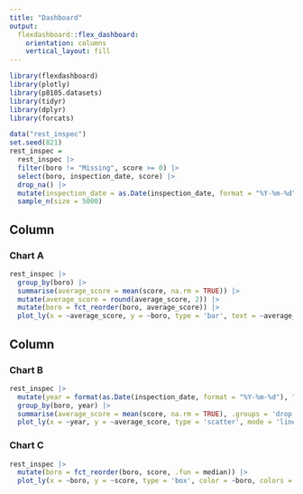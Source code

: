 ```yaml
---
title: "Dashboard"
output: 
  flexdashboard::flex_dashboard:
    orientation: columns
    vertical_layout: fill
---
```


```r
library(flexdashboard)
library(plotly)
library(p8105.datasets)
library(tidyr)
library(dplyr)
library(forcats)
```

```r
data("rest_inspec")
set.seed(821)  
rest_inspec = 
  rest_inspec |> 
  filter(boro != "Missing", score >= 0) |>
  select(boro, inspection_date, score) |>
  drop_na() |>
  mutate(inspection_date = as.Date(inspection_date, format = "%Y-%m-%d")) |>
  sample_n(size = 5000)
```

Column {data-width=650}
-----------------------------------------------------------------------

### Chart A

```r
rest_inspec |>
  group_by(boro) |>
  summarise(average_score = mean(score, na.rm = TRUE)) |>
  mutate(average_score = round(average_score, 2)) |>
  mutate(boro = fct_reorder(boro, average_score)) |>
  plot_ly(x = ~average_score, y = ~boro, type = 'bar', text = ~average_score, marker = list(color = ~average_score, colorscale = 'Viridis', colorbar = list(title = "Score"))) 
```

Column {data-width=350}
-----------------------------------------------------------------------

### Chart B

```r
rest_inspec |>
  mutate(year = format(as.Date(inspection_date, format = "%Y-%m-%d"), "%Y")) |>
  group_by(boro, year) |>
  summarise(average_score = mean(score, na.rm = TRUE), .groups = 'drop') |>
  plot_ly(x = ~year, y = ~average_score, type = 'scatter', mode = 'lines+markers', color = ~boro, colors = "viridis")
```

### Chart C

```r
rest_inspec |>
  mutate(boro = fct_reorder(boro, score, .fun = median)) |>
  plot_ly(x = ~boro, y = ~score, type = 'box', color = ~boro, colors = "viridis") 
```

